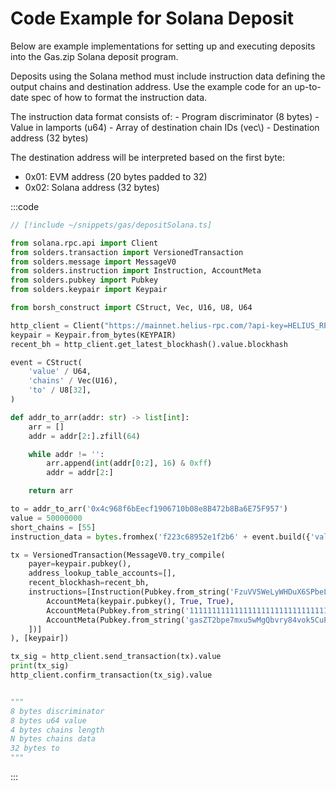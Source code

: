
# Code Example for Solana Deposit

Below are example implementations for setting up and executing deposits into the Gas.zip Solana deposit program.

Deposits using the Solana method must include instruction data defining the output chains and destination address.
Use the example code for an up-to-date spec of how to format the instruction data.

<Callout type="info">
The instruction data format consists of:
- Program discriminator (8 bytes)
- Value in lamports (u64) 
- Array of destination chain IDs (vec\<u16\>)
- Destination address (32 bytes)

The destination address will be interpreted based on the first byte:

- 0x01: EVM address (20 bytes padded to 32)
- 0x02: Solana address (32 bytes)
</Callout>

:::code

```ts twoslash [typescript]
// [!include ~/snippets/gas/depositSolana.ts]
```

```python [python]
from solana.rpc.api import Client
from solders.transaction import VersionedTransaction
from solders.message import MessageV0
from solders.instruction import Instruction, AccountMeta
from solders.pubkey import Pubkey
from solders.keypair import Keypair

from borsh_construct import CStruct, Vec, U16, U8, U64

http_client = Client("https://mainnet.helius-rpc.com/?api-key=HELIUS_RPC_KEY")
keypair = Keypair.from_bytes(KEYPAIR)
recent_bh = http_client.get_latest_blockhash().value.blockhash

event = CStruct(
    'value' / U64,
    'chains' / Vec(U16),
    'to' / U8[32],
)

def addr_to_arr(addr: str) -> list[int]:
    arr = []
    addr = addr[2:].zfill(64)

    while addr != '':
        arr.append(int(addr[0:2], 16) & 0xff)
        addr = addr[2:]

    return arr

to = addr_to_arr('0x4c968f6bEecf1906710b08e8B472b8Ba6E75F957')
value = 50000000
short_chains = [55]
instruction_data = bytes.fromhex('f223c68952e1f2b6' + event.build({'value': value, 'chains': short_chains, 'to': to}).hex())

tx = VersionedTransaction(MessageV0.try_compile(
    payer=keypair.pubkey(),
    address_lookup_table_accounts=[],
    recent_blockhash=recent_bh,
    instructions=[Instruction(Pubkey.from_string('FzuVV5WeLyWHDuX6SPbeLgqkvePDTzMCRKYAhDbiP3z3'), data=instruction_data, accounts=[
        AccountMeta(keypair.pubkey(), True, True),
        AccountMeta(Pubkey.from_string('11111111111111111111111111111111'), False, False),
        AccountMeta(Pubkey.from_string('gasZT2bpe7mxu5wMgQbvry84vok5CuF2huCEokyC3qh'), False, True),
    ])]
), [keypair])

tx_sig = http_client.send_transaction(tx).value
print(tx_sig)
http_client.confirm_transaction(tx_sig).value


"""
8 bytes discriminator
8 bytes u64 value
4 bytes chains length
N bytes chains data
32 bytes to
"""
```

:::
